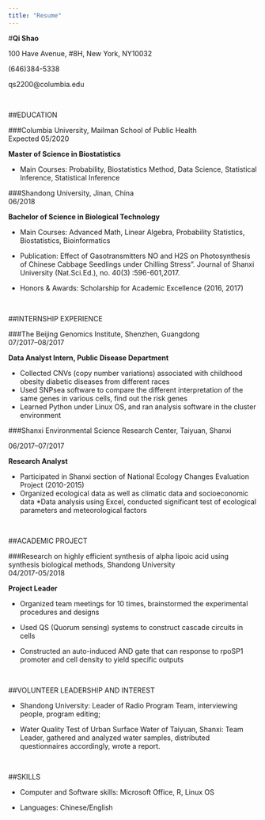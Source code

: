 ```yaml
---
title: "Resume"
---
```


#**Qi Shao**

100 Have Avenue, #8H, New York, NY10032

(646)384-5338   

qs2200@columbia.edu

<br>

##EDUCATION


###Columbia University, Mailman School of Public Health                                         
Expected 05/2020 

**Master of Science in Biostatistics**

* Main Courses: Probability, Biostatistics Method, Data Science, Statistical Inference, Statistical Inference


###Shandong University, Jinan, China                                                                  
06/2018

**Bachelor of Science in Biological Technology **     

* Main Courses: Advanced Math, Linear Algebra, Probability Statistics, Biostatistics, Bioinformatics

* Publication: Effect of Gasotransmitters NO and H2S on Photosynthesis of Chinese Cabbage Seedlings under Chilling Stress". Journal of Shanxi University (Nat.Sci.Ed.), no. 40(3) :596-601,2017. 

* Honors & Awards: Scholarship for Academic Excellence (2016, 2017)        

<br>

##INTERNSHIP EXPERIENCE

###The Beijing Genomics Institute, Shenzhen, Guangdong                                         
07/2017–08/2017 

**Data Analyst Intern, Public Disease Department**

* Collected CNVs (copy number variations) associated with childhood obesity diabetic diseases from different races
* Used SNPsea software to compare the different interpretation of the same genes in various cells, find out the risk genes
* Learned Python under Linux OS, and ran analysis software in the cluster environment 

###Shanxi Environmental Science Research Center, Taiyuan, Shanxi                                 

06/2017–07/2017 

**Research Analyst **

* Participated in Shanxi section of National Ecology Changes Evaluation Project (2010-2015)
* Organized ecological data as well as climatic data and socioeconomic data
*Data analysis using Excel, conducted significant test of ecological parameters and meteorological factors

<br>

##ACADEMIC PROJECT

###Research on highly efficient synthesis of alpha lipoic acid using synthesis biological methods, Shandong University                                                          
04/2017-05/2018 

**Project Leader**

*	Organized team meetings for 10 times, brainstormed the experimental procedures and designs

*	Used QS (Quorum sensing) systems to construct cascade circuits in cells

*	Constructed an auto-induced AND gate that can response to rpoSP1 promoter and cell density to yield specific outputs

<br>

##VOLUNTEER LEADERSHIP AND INTEREST 

* Shandong University: Leader of Radio Program Team, interviewing people, program editing; 

* Water Quality Test of Urban Surface Water of Taiyuan, Shanxi: Team Leader, gathered and analyzed water samples, distributed questionnaires accordingly, wrote a report.

<br>

##SKILLS

* Computer and Software skills: Microsoft Office, R, Linux OS

* Languages: Chinese/English
